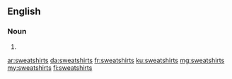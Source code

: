 {{also|sweat-shirts|sweat shirts}}
==English==

===Noun===
{{head|en|noun plural form}}

# {{plural of|sweatshirt|lang=en}}

[[ar:sweatshirts]]
[[da:sweatshirts]]
[[fr:sweatshirts]]
[[ku:sweatshirts]]
[[mg:sweatshirts]]
[[my:sweatshirts]]
[[fi:sweatshirts]]